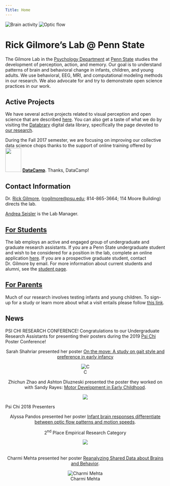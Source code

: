 ```yaml
---
Title: Home
---
```


![Brain activity](images/fesi-2014.jpg) ![Optic flow](images/optic-flow.jpg)

# Rick Gilmore's Lab @ Penn State

The Gilmore Lab in the [Psychology Department](http://psych.la.psu.edu) at [Penn State](http://www.psu.edu) studies the development of perception, action, and memory. Our goal is to understand patterns of brain and behavioral change in infants, children, and young adults. We use behavioral, EEG, MRI, and computational modeling methods in our research. We also advocate for and try to demonstrate open science practices in our work. 

## Active Projects

We have several active projects related to visual perception and open science that are described [here](research.html). You can also get a taste of what we do by visiting the <a href="https://databrary.org">Databrary</a> digital data library, specifically the page devoted to <a href="https://databrary.org/party/6">our research</a>.

During the Fall 2017 semester, we are focusing on improving our collective data science chops thanks to the support of online training offered by 
<img src="https://pbs.twimg.com/profile_images/883047035758313472/UM0JK6WN_400x400.jpg" height=75px width=50px>
[**DataCamp**](http://www.datacamp.com). Thanks, DataCamp!

## Contact Information

Dr. [Rick Gilmore](http://www.personal.psu.edu/rog1), ([rogilmore@psu.edu](mailto:rogilmore@psu.edu); 814-865-3664; 114 Moore Building) directs the lab.

[Andrea Seisler](mailto:ars17@psu.edu) is the Lab Manager.

<!-- ## Testing Sites -->

<!-- We have two testing sites.  -->

<!-- ### 449 Moore -->

<!-- <p>Department of Psychology</br> -->
<!-- The Pennsylvania State University</br> -->
<!-- University Park, PA 16802</br> -->
<!-- 814-863-3116</br> -->
<!-- </p> -->
<!-- ![Campus map](images/moore-map.jpg) -->

<!-- Parking for studies at the Moore Building can be found in the Nittany Lion Parking Deck. -->

<!-- ### 120 Chandlee -->

<!-- <p>Human Electrophysiology Facility</br> -->
<!-- [Social, Life, & Engineering Sciences Imaging Center (SLEIC)](http://imaging.psu.edu)</br> -->
<!-- University Park, PA 16802</br> -->
<!-- </p> -->

<!-- Parking for studies at Chandlee can be found near the building. Our research staff will provide full instructions when we schedule a visit. -->

## [For Students](who-we-are.html)

The lab employs an active and engaged group of undergraduate and graduate research assistants. If you are a Penn State undergraduate student and wish to be considered for a position in the lab, complete an online application [here](https://docs.google.com/forms/d/1HgafpfTVPyMk_Wzf4b_ubzig_fs4lFGS6qh_y0sa0uE/viewform).  If you are a prospective graduate student, contact Dr. Gilmore by email.  For more information about current students and alumni, see the [student page](who-we-are.html).

## [For Parents](parents.html)

Much of our research involves testing infants and young children. To sign-up for a study or learn more about what a visit entails please follow [this link](parents.html). 

## News

PSI CHI RESEARCH CONFERENCE!
Congratulations to our Undergraduate Research Assistants for presenting their posters during the 2019 [Psi Chi](http://sites.psu.edu/psichi/) Poster Conference!  

<center>
Sarah Shahriar presented her poster [On the move: A study on gait style and preference in early infancy](https://github.com/gilmore-lab/psi-chi-2019/blob/master/crawling-mode_files/Psi_Chi_Sarah_2019.pdf)

![C](images/2019PsiChiSarahShahriar_250x.jpg)

Zhichun Zhao and Ashton Dluzneski presented the poster they worked on with Sandy Rayes: [Motor Development in Early Childhood](https://github.com/gilmore-lab/psi-chi-2019/blob/master/object-play_files/Psi_Chi_ASZ_2019.pdf).

![](images/2019PsiChiZhichun-Ashton_250x.jpg)</center>


Psi Chi 2018 Presenters

<center>Alyssa Pandos presented her poster [Infant brain responses differentiate between optic flow patterns and motion speeds](https://github.com/gilmore-lab/infant-moco-eeg/blob/master/pubs/psi-chi-2018-poster/pandos-gilmore-seisler-psichi-2018.pdf).  

2<sup>nd</sup> Place Empirical Research Category   

![](images/2018PsiChiAlyssaPandos.jpg)  
<br>
<br>
Charmi Mehta presented her poster [Reanalyzing Shared Data about Brains and Behavior](https://github.com/gilmore-lab/brain-behavior-data/blob/master/pubs/psi-chi-2018/mehta-psi-chi-2018.pdf). 

![Charmi Mehta](images/2018PsiChiCharmiMehta.jpg)</center>


